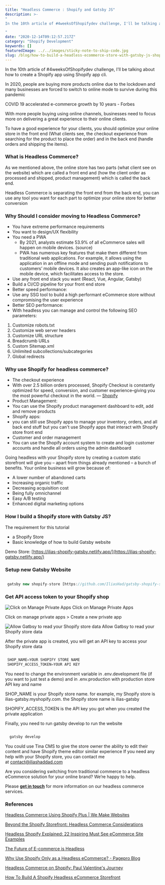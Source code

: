 ```yaml
---
title: "Headless Commerce : Shopify and Gatsby JS"
description: >-
"
In the 10th article of #4weeksOfShopifydev challenge, I'll be talking about how to create a Shopify app using Shopify app cli.

"
date: "2020-12-14T09:12:57.217Z"
category: "Shopify Development"
keywords: []
featuredImage: ../../images/sticky-note-to-ship-code.jpg
slug: /blog/how-to-build-a-headless-ecommerce-store-with-gatsby-js-shopify
---
```


In the 10th article of #4weeksOfShopifydev challenge, I'll be talking about how to create a Shopify app using Shopify app cli.

In 2020, people are buying more products online due to the lockdown and many businesses are forced to switch to online mode to survive during this pandemic

COVID 19 accelerated e-commerce growth by 10 years - Forbes

With more people buying using online channels, businesses need to focus more on delivering a great experience to their online clients.

To have a good experience for your clients, you should optimize your online store in the front end (What clients see, the checkout experience from searching for the product to place the order) and in the back end (handle orders and shipping the items).

### What is Headless Commerce?

As we mentioned above, the online store has two parts (what client see on the website) which are called a front end and (how the client order as processed and shipped, product management) which is called the back end.

Headless Commerce is separating the front end from the back end, you can use any tool you want for each part to optimize your online store for better conversion

### Why Should I consider moving to Headless Commerce?

- You have extreme performance requirements
- You want to design/UX flexibility
- You need a PWA
  - By 2021, analysts estimate 53.9% of all eCommerce sales will happen on mobile devices. (source)
  - PWA has numerous key features that make them different from traditional web applications. For example, it allows using the application in an offline mode and sending push notifications to customers’ mobile devices. It also creates an app-like icon on the mobile device, which facilitates access to the store.
- Use any front end stack you want (React, Vue, Angular, Gatsby)
- Build a CI/CD pipeline for your front end store
- Better speed performance:
- Use any SSG tool to build a high performant eCommerce store without compromising the user experience
- Better SEO performance:
- With headless you can manage and control the following SEO parameters:

1. Customize robots.txt
2. Customize web server headers
3. Customize URL structure
4. Breadcrumb URLs
5. Custom Sitemap.xml
6. Unlimited subcollections/subcategories
7. Global redirects

### Why use Shopify for headless commerce?

- The checkout experience
- With over 2.5 billion orders processed, Shopify Checkout is constantly optimized for speed, conversion, and customer experience–giving you the most powerful checkout in the world. — [Shopify](https://www.shopify.com/checkout)
- Product Management:
- You can use the Shopify product management dashboard to edit, add and remove products
- Shopify apps:
- you can still use Shopify apps to manage your inventory, orders, and all back end stuff but you can't use Shopify apps that interact with Shopify store front end
- Customer and order management
- You can use the Shopify account system to create and login customer accounts and handle all orders using the admin dashboard

Going headless with your Shopify store by creating a custom static storefront will give you – apart from things already mentioned – a bunch of benefits. Your online business will grow because of:

- A lower number of abandoned carts
- Increasing organic traffic
- Decreasing acquisition cost
- Being fully omnichannel
- Easy A/B testing
- Enhanced digital marketing options

### How I build a Shopify store with Gatsby JS?

The requirement for this tutorial

- a Shopify Store
- Basic knowledge of how to build Gatsby website

Demo Store: [https://ilias-shopify-gatsby.netlify.app/](https://ilias-shopify-gatsby.netlify.app/)

### **Setup new Gatsby Website**

```javascript

 gatsby new shopify-store [https://github.com/IliasHad/gatsby-shopify-starter](https://github.com/IliasHad/gatsby-shopify-starter)

```

### Get API access token to your Shopify shop

![Click on Manage Private Apps](../../images/1__uQgJg2OojOjN6yOYGJv3gA.png)
Click on Manage Private Apps

Click on manage private apps > Create a new private app

![Allow Gatbsy to read your Shopify store data](../../images/1__ns1SmpdSCLg0kdHy4xn6lg.png)
Allow Gatbsy to read your Shopify store data

After the private app is created, you will get an API key to access your Shopify store data

```javascript

 SHOP_NAME=YOUR SHOPIFY STORE NAME
 SHOPIFY_ACCESS_TOKEN=YOUR API KEY

```

You need to change the environment variable in .env.development file (if you want to just test a demo) and in .env.production with production store API key and name

SHOP_NAME is your Shopify store name. for example, my Shopify store is ilias-gatsby.myshopify.com. the Shopify store name is ilias-gatsby

SHOPIFY_ACCESS_TOKEN is the API key you got when you created the private application

Finally, you need to run gatsby develop to run the website

```javascript

  gatsby develop

```

You could use Tina CMS to give the store owner the ability to edit their content and have Shopify theme editor similar experience
If you need any help with your Shopify store, you can contact me at [contact@iliashaddad.com](mailto:contact@iliashaddad.com)

Are you considering switching from traditional commerce to a headless eCommerce solution for your online brand? We’re happy to help.

Please **[get in touch](https://www.diffagency.com/pages/contact-us)** for more information on our headless commerce services.

### References

[Headless Commerce Using Shopify Plus | We Make Websites](https://wemakewebsites.com/blog/headless-commerce-using-shopify-plus/)

[Beyond the Shopify Storefront: Headless Commerce Considerations](https://www.youtube.com/watch?v=kKZ_-9tM6dg)

[Headless Shopify Explained: 22 Inspiring Must See eCommerce Site Examples](https://www.jamchefs.com/blog/headless-shopify)

[The Future of E-commerce is Headless](https://www.youtube.com/watch?v=s3hDghdIiFY&list=PLzlG0L9jlhEPV9w1x68jm1c79fBzhZCoF&index=1&t=2s)

[Why Use Shopify Only as a Headless eCommerce? - Pagepro Blog](https://pagepro.co/blog/why-use-shopify-only-as-a-headless-ecommerce/)

[Headless Commerce on Shopify: Paul Valentine's Journey](https://www.youtube.com/watch?v=vf0XF_1Kf4w)

[How To Build A Shopify Headless eCommerce Storefront](https://medium.com/selleo/how-to-build-a-shopify-headless-ecommerce-storefront-99b9dfd5204b)
